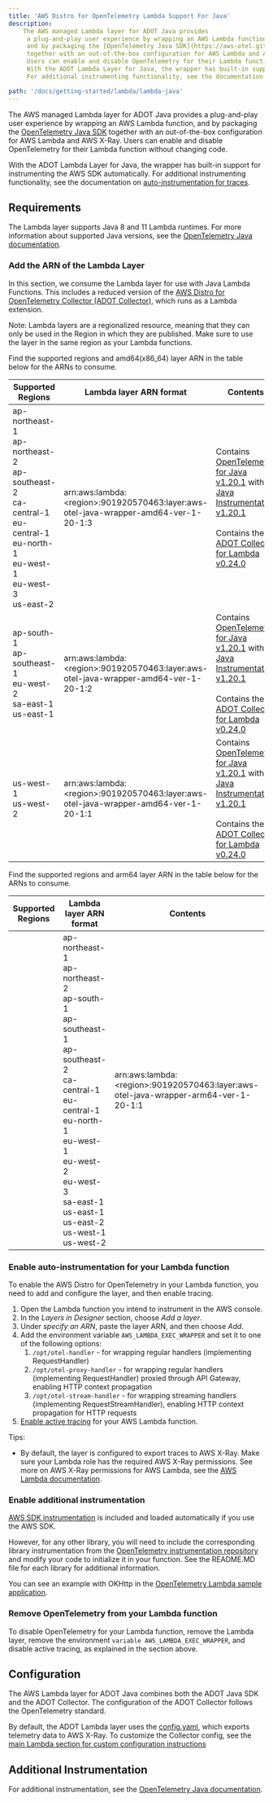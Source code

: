```yaml
---
title: 'AWS Distro for OpenTelemetry Lambda Support For Java'
description:
    The AWS managed Lambda layer for ADOT Java provides
     a plug-and-play user experience by wrapping an AWS Lambda function,
     and by packaging the [OpenTelemetry Java SDK](https://aws-otel.github.io/docs/getting-started/java-sdk/trace-manual-instr)
     together with an out-of-the-box configuration for AWS Lambda and AWS X-Ray.
     Users can enable and disable OpenTelemetry for their Lambda function without changing code.
     With the ADOT Lambda Layer for Java, the wrapper has built-in support for instrumenting the AWS SDK automatically.
     For additional instrumenting functionality, see the documentation on [auto-instrumentation for traces](https://github.com/aws-observability/aws-otel-java-instrumentation/blob/main/README.md).

path: '/docs/getting-started/lambda/lambda-java'
---
```



The AWS managed Lambda layer for ADOT Java provides a plug-and-play user experience by wrapping an AWS Lambda function, and by packaging the [OpenTelemetry Java SDK](https://aws-otel.github.io/docs/getting-started/java-sdk/trace-manual-instr) together with an out-of-the-box configuration for AWS Lambda and AWS X-Ray. Users can enable and disable OpenTelemetry for their Lambda function without changing code.

With the ADOT Lambda Layer for Java, the wrapper has built-in support for instrumenting the AWS SDK automatically. For additional instrumenting functionality, see the documentation on [auto-instrumentation for traces](https://aws-otel.github.io/docs/getting-started/java-sdk/trace-auto-instr).


<SectionSeparator />

## Requirements

The Lambda layer supports Java 8 and 11 Lambda runtimes. For more information about supported Java versions,
see the [OpenTelemetry Java documentation](https://github.com/open-telemetry/opentelemetry-java).

### Add the ARN of the Lambda Layer

In this section, we consume the Lambda layer for use with Java Lambda Functions.
 This includes a reduced version of the [AWS Distro for OpenTelemetry Collector (ADOT Collector)](https://github.com/aws-observability/aws-otel-collector),
  which runs as a Lambda extension.

Note: Lambda layers are a regionalized resource, meaning that they can only be used in the Region in which they are published.
 Make sure to use the layer in the same region as your Lambda functions.

Find the supported regions and amd64(x86_64) layer ARN in the table below for the ARNs to consume.

|Supported   Regions  |Lambda layer ARN format  | Contents |
|---------------------|-------------------------|----------|
| ap-northeast-1<br/>ap-northeast-2<br/>ap-southeast-2<br/>ca-central-1<br/>eu-central-1<br/>eu-north-1<br/>eu-west-1<br/>eu-west-3<br/>us-east-2 | arn:aws:lambda:<region\>:901920570463:layer:aws-otel-java-wrapper-amd64-ver-1-20-1:3 | Contains [OpenTelemetry for Java v1.20.1](https://github.com/open-telemetry/opentelemetry-java/releases/tag/v1.20.1) with [Java Instrumentation v1.20.1](https://github.com/open-telemetry/opentelemetry-java-instrumentation/releases/tag/v1.20.1) <br/><br/> Contains the [ADOT Collector for Lambda v0.24.0](https://github.com/aws-observability/aws-otel-collector/releases/tag/pkg%2Flambdacomponents%2Fv0.24.0) |
| ap-south-1<br/>ap-southeast-1<br/>eu-west-2<br/>sa-east-1<br/>us-east-1 | arn:aws:lambda:<region\>:901920570463:layer:aws-otel-java-wrapper-amd64-ver-1-20-1:2 | Contains [OpenTelemetry for Java v1.20.1](https://github.com/open-telemetry/opentelemetry-java/releases/tag/v1.20.1) with [Java Instrumentation v1.20.1](https://github.com/open-telemetry/opentelemetry-java-instrumentation/releases/tag/v1.20.1) <br/><br/> Contains the [ADOT Collector for Lambda v0.24.0](https://github.com/aws-observability/aws-otel-collector/releases/tag/pkg%2Flambdacomponents%2Fv0.24.0) |
| us-west-1<br/>us-west-2 | arn:aws:lambda:<region\>:901920570463:layer:aws-otel-java-wrapper-amd64-ver-1-20-1:1 | Contains [OpenTelemetry for Java v1.20.1](https://github.com/open-telemetry/opentelemetry-java/releases/tag/v1.20.1) with [Java Instrumentation v1.20.1](https://github.com/open-telemetry/opentelemetry-java-instrumentation/releases/tag/v1.20.1) <br/><br/> Contains the [ADOT Collector for Lambda v0.24.0](https://github.com/aws-observability/aws-otel-collector/releases/tag/pkg%2Flambdacomponents%2Fv0.24.0) |

Find the supported regions and arm64 layer ARN in the table below for the ARNs to consume.

|Supported   Regions  |Lambda layer ARN format  | Contents |
|---------------------|-------------------------|----------|
| | ap-northeast-1<br/>ap-northeast-2<br/>ap-south-1<br/>ap-southeast-1<br/>ap-southeast-2<br/>ca-central-1<br/>eu-central-1<br/>eu-north-1<br/>eu-west-1<br/>eu-west-2<br/>eu-west-3<br/>sa-east-1<br/>us-east-1<br/>us-east-2<br/>us-west-1<br/>us-west-2 | arn:aws:lambda:<region\>:901920570463:layer:aws-otel-java-wrapper-arm64-ver-1-20-1:1 | Contains [OpenTelemetry for Java v1.20.1](https://github.com/open-telemetry/opentelemetry-java/releases/tag/v1.20.1) with [Java Instrumentation v1.20.1](https://github.com/open-telemetry/opentelemetry-java-instrumentation/releases/tag/v1.20.1) <br/><br/> Contains the [ADOT Collector for Lambda v0.24.0](https://github.com/aws-observability/aws-otel-collector/releases/tag/pkg%2Flambdacomponents%2Fv0.24.0) |

### Enable auto-instrumentation for your Lambda function
To enable the AWS Distro for OpenTelemetry in your Lambda function, you need to add and configure the layer, and then enable tracing.

1. Open the Lambda function you intend to instrument in the AWS console.
2. In the *Layers in Designer* section, choose *Add a layer*.
3. Under *specify an ARN*, paste the layer ARN, and then choose *Add*.
4. Add the environment variable `AWS_LAMBDA_EXEC_WRAPPER` and set it to one of the following options:
    1. `/opt/otel-handler` - for wrapping regular handlers (implementing RequestHandler)
    2. `/opt/otel-proxy-handler` - for wrapping regular handlers (implementing RequestHandler) proxied through API Gateway, enabling HTTP context propagation
    3. `/opt/otel-stream-handler` - for wrapping streaming handlers (implementing RequestStreamHandler), enabling HTTP context propagation for HTTP requests
5. [Enable active tracing](https://docs.aws.amazon.com/lambda/latest/dg/services-xray.html) for your AWS Lambda function.



Tips:

* By default, the layer is configured to export traces to AWS X-Ray.
 Make sure your Lambda role has the required AWS X-Ray permissions.
  See more on AWS X-Ray permissions for AWS Lambda, see the [AWS Lambda documentation](https://docs.aws.amazon.com/lambda/latest/dg/services-xray.html#services-xray-permissions).

### Enable additional instrumentation

[AWS SDK instrumentation](https://github.com/open-telemetry/opentelemetry-java-instrumentation/tree/main/instrumentation/aws-sdk/aws-sdk-2.2/library)
is included and loaded automatically if you use the AWS SDK.

However, for any other library, you will need to include the corresponding library instrumentation
from the [OpenTelemetry instrumentation repository](https://github.com/open-telemetry/opentelemetry-java-instrumentation)
 and modify your code to initialize it in your function. See the README.MD file for each library for additional information.

You can see an example with OKHttp in the [OpenTelemetry Lambda sample application](https://github.com/open-telemetry/opentelemetry-lambda/tree/main/java#sample-applications).

### Remove OpenTelemetry from your Lambda function

To disable OpenTelemetry for your Lambda function, remove the Lambda layer,
remove the environment `variable AWS_LAMBDA_EXEC_WRAPPER`, and disable active tracing, as explained in the section above.


<SectionSeparator />

## Configuration

The AWS Lambda layer for ADOT Java combines both the ADOT Java SDK and the ADOT Collector.
The configuration of the ADOT Collector follows the OpenTelemetry standard.

By default, the ADOT Lambda layer uses the [config.yaml](https://github.com/aws-observability/aws-otel-lambda/blob/main/adot/collector/config.yaml),
 which exports telemetry data to AWS X-Ray. To customize the Collector config,
 see the [main Lambda section for custom configuration instructions](/docs/getting-started/lambda#custom-configuration-for-the-adot-collector-on-lambda)


<SectionSeparator />

## Additional Instrumentation

For additional instrumentation, see the [OpenTelemetry Java documentation](https://github.com/open-telemetry/opentelemetry-java).
